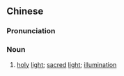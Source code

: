 {{also|圣光}}
==Chinese==
{{zh-forms|s=圣光}}

===Pronunciation===
{{zh-pron
|m=shèngguāng
|c=sing3 gwong1
|cat=n
}}

===Noun===
{{zh-noun}}

# {{lb|zh|religion}} [[holy]] [[light]]; [[sacred]] [[light]]; [[illumination]]